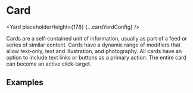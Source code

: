 <!--
Copyright (c) Uber Technologies, Inc.

This source code is licensed under the MIT license found in the
LICENSE file in the root directory of this source tree.
-->






# Card

<Yard placeholderHeight={178} {...cardYardConfig} />

Cards are a self-contained unit of information, usually as part of a feed or series of similar
content. Cards have a dynamic range of modifiers that allow text-only, text and illustration,
and photography. All cards have an option to include text links or buttons as a primary action.
The entire card can become an active click-target.

## Examples

<Example title="Card basic usage" path="card/basic.js">
  <CardBasic />
</Example>

<Example title="Card with image and call to action" path="card/image-cta.js">
  <CardWithImageCta />
</Example>

<Example title="Card with thumbnail and call to action" path="card/thumbnail-cta.js">
  <CardWithThumbnailCta />
</Example>

<Exports component={CardExports} title="Card exports" path="baseui/card" />
